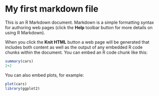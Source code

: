 My first markdown file
========================================================

This is an R Markdown document. Markdown is a simple formatting syntax for authoring web pages (click the **Help** toolbar button for more details on using R Markdown).

When you click the **Knit HTML** button a web page will be generated that includes both content as well as the output of any embedded R code chunks within the document. You can embed an R code chunk like this:

<!-- regular HTML comment -->
<!--- special completely ignored comment --->

```r
summary(cars)
2+2
```

You can also embed plots, for example:

```r
plot(cars)
library(ggplot2)
```

